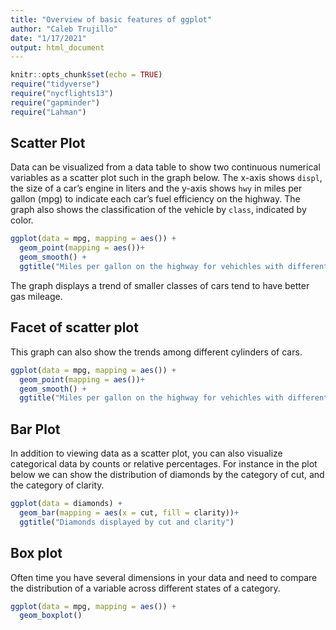 ```yaml
---
title: "Overview of basic features of ggplot"
author: "Caleb Trujillo"
date: "1/17/2021"
output: html_document
---
```


```r
knitr::opts_chunk$set(echo = TRUE)
require("tidyverse")
require("nycflights13")
require("gapminder")
require("Lahman")
```

##  Scatter Plot

Data can be visualized from a data table to show two continuous numerical variables as a scatter plot such in the graph below. The x-axis shows `displ`, the size of a car’s engine in liters and the y-axis shows `hwy` in miles per gallon (mpg) to indicate each car’s fuel efficiency on the highway. The graph also shows the classification of the vehicle by `class`, indicated by color.

```r

ggplot(data = mpg, mapping = aes()) +
  geom_point(mapping = aes())+
  geom_smooth() +
  ggtitle("Miles per gallon on the highway for vehichles with different size engines")

```

The graph displays a trend of smaller classes of cars tend to have better gas mileage. 

## Facet of scatter plot

This graph can also show the trends among different cylinders of cars. 

```r

ggplot(data = mpg, mapping = aes()) +
  geom_point(mapping = aes())+
  geom_smooth() +
  ggtitle("Miles per gallon on the highway for vehichles with different size engines by year")

```

## Bar Plot

In addition to viewing data as a scatter plot, you can also visualize categorical data by counts or relative percentages. For instance in the plot below we can show the distribution of diamonds by the category of cut, and the category of clarity. 

```r

ggplot(data = diamonds) + 
  geom_bar(mapping = aes(x = cut, fill = clarity))+ 
  ggtitle("Diamonds displayed by cut and clarity")

```

## Box plot

Often time you have several dimensions in your data and need to compare the distribution of a variable across different states of a category. 

```r
ggplot(data = mpg, mapping = aes()) + 
  geom_boxplot()
```
